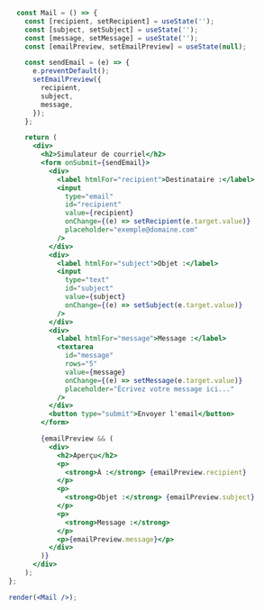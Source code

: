 ```jsx live noInline
  const Mail = () => {
    const [recipient, setRecipient] = useState('');
    const [subject, setSubject] = useState('');
    const [message, setMessage] = useState('');
    const [emailPreview, setEmailPreview] = useState(null);

    const sendEmail = (e) => {
      e.preventDefault();
      setEmailPreview({
        recipient,
        subject,
        message,
      });
    };

    return (
      <div>
        <h2>Simulateur de courriel</h2>
        <form onSubmit={sendEmail}>
          <div>
            <label htmlFor="recipient">Destinataire :</label>
            <input
              type="email"
              id="recipient"
              value={recipient}
              onChange={(e) => setRecipient(e.target.value)}
              placeholder="exemple@domaine.com"
            />
          </div>
          <div>
            <label htmlFor="subject">Objet :</label>
            <input
              type="text"
              id="subject"
              value={subject}
              onChange={(e) => setSubject(e.target.value)}
            />
          </div>
          <div>
            <label htmlFor="message">Message :</label>
            <textarea
              id="message"
              rows="5"
              value={message}
              onChange={(e) => setMessage(e.target.value)}
              placeholder="Écrivez votre message ici..."
            />
          </div>
          <button type="submit">Envoyer l'email</button>
        </form>

        {emailPreview && (
          <div>
            <h2>Aperçu</h2>
            <p>
              <strong>À :</strong> {emailPreview.recipient}
            </p>
            <p>
              <strong>Objet :</strong> {emailPreview.subject}
            </p>
            <p>
              <strong>Message :</strong>
            </p>
            <p>{emailPreview.message}</p>
          </div>
        )}
      </div>
    );
};

render(<Mail />);
```